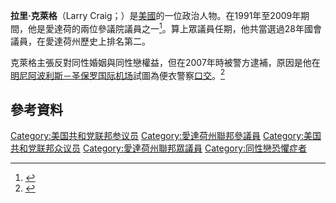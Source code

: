 '''拉里·克萊格'''（Larry Craig；{{bd|1945年|7月20日}}）是[[美國|美國]]的一位政治人物。在1991年至2009年期間，他是愛達荷的兩位參議院議員之一<ref name="congress_bio">{{cite web |url=http://bioguide.congress.gov/scripts/biodisplay.pl?index=C000858 |title=CRAIG, Larry Edwin – Biographical Information |work=Biographical Directory of the United States Congress |publisher=[[Library_of_Congress|Library of Congress]] |accessdate=September 1, 2007 |archive-date=2011-02-03 |archive-url=https://web.archive.org/web/20110203164209/http://bioguide.congress.gov/scripts/biodisplay.pl?index=C000858 |dead-url=no }}</ref>。算上眾議員任期，他共當選過28年國會議員，在愛達荷州歷史上排名第二。

克萊格主張反對同性婚姻與同性戀權益，但在2007年時被警方逮補，原因是他在[[明尼阿波利斯－圣保罗国际机场|明尼阿波利斯－圣保罗国际机场]]試圖為便衣警察[[口交|口交]]。<ref>{{cite news |url=https://www.nytimes.com/2007/08/29/washington/29craig.html?_r=1&oref=slogin |title=Idaho Senator Says He Regrets Guilty Plea in Restroom Incident |last=Murphy |first=Patti |author2=[[David_Stout|David Stout]] |work=New York Times |date=August 29, 2007 |accessdate=September 1, 2007 |archive-date=2021-03-08 |archive-url=https://web.archive.org/web/20210308221005/https://www.nytimes.com/2007/08/29/washington/29craig.html?_r=1&oref=slogin |dead-url=no }}</ref> 

== 參考資料 ==
{{reflist}}
{{US-poli-bio-stub}}
{{normdaten}}
{{DEFAULTSORT:craig}}
[[Category:美国共和党联邦参议员|Category:美国共和党联邦参议员]]
[[Category:愛達荷州聯邦參議員|Category:愛達荷州聯邦參議員]]
[[Category:美国共和党联邦众议员|Category:美国共和党联邦众议员]]
[[Category:愛達荷州聯邦眾議員|Category:愛達荷州聯邦眾議員]]
[[Category:同性戀恐懼症者|Category:同性戀恐懼症者]]